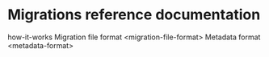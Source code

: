 
Migrations reference documentation
==================================

how-it-works Migration file format \<migration-file-format\> Metadata
format \<metadata-format\>
